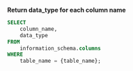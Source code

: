**Return data_type for each column name**

```sql
SELECT
    column_name,
    data_type
FROM
    information_schema.columns
WHERE
    table_name = {table_name};
```
